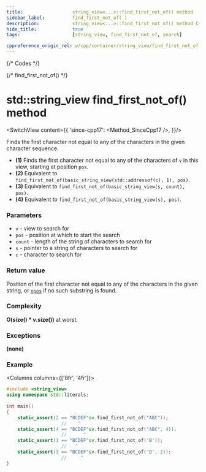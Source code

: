 ```yaml
---
title:					string_view<...>::find_first_not_of() method
sidebar_label:			find_first_not_of( )
description:			string_view<...>::find_first_not_of() method C++ documentation
hide_title:				true
tags:					[string_view, find_first_not_of, search]

cppreference_origin_rel: w/cpp/container/string_view/find_first_not_of
---
```




{/* Codes */}

{/* find_first_not_of() */}

# std::string_view find_first_not_of() method

<SwitchView content={{
	'since-cpp17': <Method_SinceCpp17 />,
}}/>

Finds the first character not equal to any of the characters in the given character sequence.

 - **(1)** Finds the first character not equal to any of the characters of `v` in this view, starting at position `pos`.
 - **(2)** Equivalent to `find_first_not_of(basic_string_view(std::addressof(c), 1), pos)`.
 - **(3)** Equivalent to `find_first_not_of(basic_string_view(s, count), pos)`.
 - **(4)** Equivalent to `find_first_not_of(basic_string_view(s), pos)`.

### Parameters

 - `v` - view to search for
 - `pos` - position at which to start the search
 - `count` - length of the string of characters to search for
 - `s` - pointer to a string of characters to search for
 - `c` - character to search for

### Return value

Position of the first character not equal to any of the characters in the given string, or [`npos`](#) if no such substring is found.

### Complexity

**O(size() * v.size())** at worst.

<ImproveSection />

### Exceptions

**(none)**

### Example

<Columns columns={['8fr', '4fr']}>
<div>

```cpp
#include <string_view>
using namespace std::literals;
 
int main()
{
    static_assert(2 == "BCDEF"sv.find_first_not_of("ABC"));
                    //    ^
    static_assert(4 == "BCDEF"sv.find_first_not_of("ABC", 4));
                    //      ^
    static_assert(1 == "BCDEF"sv.find_first_not_of('B'));
                    //   ^
    static_assert(3 == "BCDEF"sv.find_first_not_of('D', 2));
                    //     ^
}
```

</div>
<div>

```plaintext title="Output"
```

</div>
</Columns>
